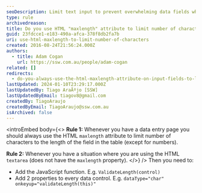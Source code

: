 ```yaml
---
seoDescription: Limit text input to prevent overwhelming data fields while ensuring user comfort.
type: rule
archivedreason:
title: Do you use HTML "maxlength" attribute to limit number of characters on input fields?
guid: 23fdcce1-e183-490a-afca-378f8db2fa7b
uri: use-html-maxlength-to-limit-number-of-characters
created: 2016-08-24T21:56:24.000Z
authors:
  - title: Adam Cogan
    url: https://ssw.com.au/people/adam-cogan
related: []
redirects:
  - do-you-always-use-the-html-maxlength-attribute-on-input-fields-to-limit-number-of-characters-to-the-length-of-the-field-in-the-table
lastUpdated: 2024-01-10T23:29:17.000Z
lastUpdatedBy: Tiago AraÃºjo [SSW]
lastUpdatedByEmail: tiagov8@gmail.com
createdBy: TiagoAraujo
createdByEmail: TiagoAraujo@ssw.com.au
isArchived: false
---
```


<introEmbed
  body={<>
**Rule 1:** Whenever you have a data entry page you should always use the HTML `maxlength` attribute to limit number of characters to the length of the field in the table (except for numbers).

**Rule 2:** Whenever you have a situation where you are using the HTML `textarea` (does not have the `maxlength` property).
  </>}
/>
Then you need to:

- Add the JavaScript function. E.g. `ValidateLength(control)`
- Add 2 properties to every data control. E.g. `dataType="char" onkeyup="validateLength(this)"`
